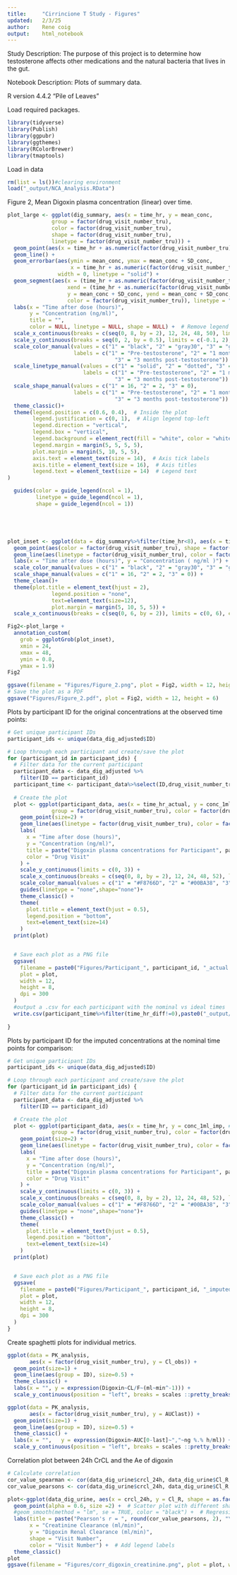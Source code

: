 ```yaml
---
title:     "Cirrincione T Study - Figures"
updated:   2/3/25
author:    Rene coig
output:    html_notebook
---
```

Study Description: The purpose of this project is to determine how testosterone affects other medications and the natural bacteria that lives in the gut.

Notebook Description: Plots of summary data.

R version 4.4.2 "Pile of Leaves"

Load required packages.
```r
library(tidyverse)   
library(Publish)  
library(ggpubr)  
library(ggthemes)   
library(RColorBrewer)   
library(tmaptools)  
```
Load in data
```r
rm(list = ls())#clearing environment
load("_output/NCA_Analysis.RData")
```
Figure 2, Mean Digoxin plasma concentration (linear) over time.
```r
plot_large <- ggplot(dig_summary, aes(x = time_hr, y = mean_conc, 
              group = factor(drug_visit_number_tru), 
              color = factor(drug_visit_number_tru), 
              shape = factor(drug_visit_number_tru), 
              linetype = factor(drug_visit_number_tru))) + 
  geom_point(aes(x = time_hr + as.numeric(factor(drug_visit_number_tru)) * 0.1 - 0.1)) +
  geom_line() + 
  geom_errorbar(aes(ymin = mean_conc, ymax = mean_conc + SD_conc,
                    x = time_hr + as.numeric(factor(drug_visit_number_tru)) * 0.1 - 0.1),
                width = 0, linetype = "solid") +
  geom_segment(aes(x = (time_hr + as.numeric(factor(drug_visit_number_tru)) * 0.1 - 0.1) - 0.1, 
                   xend = (time_hr + as.numeric(factor(drug_visit_number_tru)) * 0.1 - 0.1) + 0.1, 
                   y = mean_conc + SD_conc, yend = mean_conc + SD_conc, 
                   color = factor(drug_visit_number_tru)), linetype = "solid", size = 0.5) +  # Horizontal cap on top
  labs(x = "Time after dose (hours)", 
       y = "Concentration (ng/ml)", 
       title = "",
       color = NULL, linetype = NULL, shape = NULL) +  # Remove legend title
  scale_x_continuous(breaks = c(seq(0, 8, by = 2), 12, 24, 48, 50), limits = c(-0.5, 50), expand = c(0, 0)) +
  scale_y_continuous(breaks = seq(0, 2, by = 0.5), limits = c(-0.1, 2), expand = c(0, 0)) +
  scale_color_manual(values = c("1" = "black", "2" = "gray30", "3" = "gray30"),
                     labels = c("1" = "Pre-testosterone", "2" = "1 month post-testosterone", 
                                  "3" = "3 months post-testosterone")) +
  scale_linetype_manual(values = c("1" = "solid", "2" = "dotted", "3" = "dashed"),
                        labels = c("1" = "Pre-testosterone", "2" = "1 month post-testosterone", 
                                  "3" = "3 months post-testosterone")) +
  scale_shape_manual(values = c("1" = 16, "2" = 2, "3" = 0),
                     labels = c("1" = "Pre-testosterone", "2" = "1 month post-testosterone", 
                                  "3" = "3 months post-testosterone")) +
  theme_classic()+
  theme(legend.position = c(0.6, 0.4),  # Inside the plot
        legend.justification = c(0, 1),  # Align legend top-left
        legend.direction = "vertical",
        legend.box = "vertical",
        legend.background = element_rect(fill = "white", color = "white"),
        legend.margin = margin(5, 5, 5, 5),
        plot.margin = margin(5, 10, 5, 5),
        axis.text = element_text(size = 14),  # Axis tick labels
        axis.title = element_text(size = 16),  # Axis titles
        legend.text = element_text(size = 14)  # Legend text
)

  guides(color = guide_legend(ncol = 1),
         linetype = guide_legend(ncol = 1),
         shape = guide_legend(ncol = 1))





plot_inset <- ggplot(data = dig_summary%>%filter(time_hr<8), aes(x = time_hr, y = mean_conc, group = factor(drug_visit_number_tru))) + 
  geom_point(aes(color = factor(drug_visit_number_tru), shape = factor(drug_visit_number_tru))) + 
  geom_line(aes(linetype = factor(drug_visit_number_tru), color = factor(drug_visit_number_tru))) + 
  labs(x = "Time after dose (hours)", y = "Concentration ( ng/ml )") + 
  scale_color_manual(values = c("1" = "black", "2" = "gray30", "3" = "gray30")) +
  scale_shape_manual(values = c("1" = 16, "2" = 2, "3" = 0)) +
  theme_clean()+
  theme(plot.title = element_text(hjust = 2), 
              legend.position = "none",  
              text=element_text(size=12),
              plot.margin = margin(5, 10, 5, 5)) + 
  scale_x_continuous(breaks = c(seq(0, 6, by = 2)), limits = c(0, 6), expand = c(0, 0))

Fig2<-plot_large +
  annotation_custom(
    grob = ggplotGrob(plot_inset),
    xmin = 24, 
    xmax = 48, 
    ymin = 0.8,
    ymax = 1.9)
Fig2

ggsave(filename = "Figures/Figure_2.png", plot = Fig2, width = 12, height = 6, dpi = 600)
# Save the plot as a PDF
ggsave("Figures/Figure_2.pdf", plot = Fig2, width = 12, height = 6)
```
Plots by participant ID for the original concentrations at the observed time points:
```r
# Get unique participant IDs
participant_ids <- unique(data_dig_adjusted$ID)

# Loop through each participant and create/save the plot
for (participant_id in participant_ids) {
  # Filter data for the current participant
  participant_data <- data_dig_adjusted %>%
    filter(ID == participant_id)
  participant_time <- participant_data%>%select(ID,drug_visit_number_tru,time_hr,time_hr_actual,time_hr_diff)
  
  # Create the plot
  plot <- ggplot(participant_data, aes(x = time_hr_actual, y = conc_1ml_adjust, #observed time points and measured concentrations
              group = factor(drug_visit_number_tru), color = factor(drug_visit_number_tru))) +
    geom_point(size=2) +
    geom_line(aes(linetype = factor(drug_visit_number_tru), color = factor(drug_visit_number_tru))) + 
    labs(
      x = "Time after dose (hours)", 
      y = "Concentration (ng/ml)", 
      title = paste("Digoxin plasma concentrations for Participant", participant_id), 
      color = "Drug Visit"
    ) +
    scale_y_continuous(limits = c(0, 3)) +
    scale_x_continuous(breaks = c(seq(0, 8, by = 2), 12, 24, 48, 52), limits = c(0, 52)) +
    scale_color_manual(values = c("1" = "#F8766D", "2" = "#00BA38", "3" = "#619CFF")) +
    guides(linetype = "none",shape="none")+ 
    theme_classic() +
    theme(
      plot.title = element_text(hjust = 0.5),
      legend.position = "bottom",
      text=element_text(size=14)
    )
  print(plot)


  # Save each plot as a PNG file
  ggsave(
    filename = paste0("Figures/Participant_", participant_id, "_actual.png"),
    plot = plot,
    width = 12,
    height = 8,
    dpi = 300
  )
  #output a .csv for each participant with the nominal vs ideal times
  write.csv(participant_time%>%filter(time_hr_diff!=0),paste0("_output/Participant_", participant_id, "_actualvnominal.csv"))
  
}
```
Plots by participant ID for the imputed concentrations at the nominal time points for comparison:
```r
# Get unique participant IDs
participant_ids <- unique(data_dig_adjusted$ID)

# Loop through each participant and create/save the plot
for (participant_id in participant_ids) {
  # Filter data for the current participant
  participant_data <- data_dig_adjusted %>%
    filter(ID == participant_id)

  # Create the plot
  plot <- ggplot(participant_data, aes(x = time_hr, y = conc_1ml_imp, #nominal time points and imputed concentrations
              group = factor(drug_visit_number_tru), color = factor(drug_visit_number_tru))) +
    geom_point(size=2) +
    geom_line(aes(linetype = factor(drug_visit_number_tru), color = factor(drug_visit_number_tru))) + 
    labs(
      x = "Time after dose (hours)", 
      y = "Concentration (ng/ml)", 
      title = paste("Digoxin plasma concentrations for Participant", participant_id,"(imputed values)"), 
      color = "Drug Visit"
    ) +
    scale_y_continuous(limits = c(0, 3)) +
    scale_x_continuous(breaks = c(seq(0, 8, by = 2), 12, 24, 48, 52), limits = c(0, 52)) +
    scale_color_manual(values = c("1" = "#F8766D", "2" = "#00BA38", "3" = "#619CFF")) +
    guides(linetype = "none",shape="none")+ 
    theme_classic() +
    theme(
      plot.title = element_text(hjust = 0.5),
      legend.position = "bottom",
      text=element_text(size=14)
    )
  print(plot)


  # Save each plot as a PNG file
  ggsave(
    filename = paste0("Figures/Participant_", participant_id, "_imputed.png"),
    plot = plot,
    width = 12,
    height = 8,
    dpi = 300
  )
}
```
Create spaghetti plots for individual metrics.
```r
ggplot(data = PK_analysis,
       aes(x = factor(drug_visit_number_tru), y = Cl_obs)) +
  geom_point(size=1) +
  geom_line(aes(group = ID), size=0.5) +
  theme_classic() +
  labs(x = "", y = expression(Digoxin~CL/F~(ml~min^-1))) +
  scale_y_continuous(position = "left", breaks = scales ::pretty_breaks(n=4)) +  guides(color=none)

ggplot(data = PK_analysis,
       aes(x = factor(drug_visit_number_tru), y = AUClast)) +
  geom_point(size=1) +
  geom_line(aes(group = ID), size=0.5) +
  theme_classic() +
  labs(x = "",   y = expression(Digoxin~AUC[0-last]~","~ng %.% h/ml)) +
  scale_y_continuous(position = "left", breaks = scales ::pretty_breaks(n=4)) +  guides(color=none)
```
Correlation plot between 24h CrCL and the Ae of digoxin 
```r
# Calculate correlation
cor_value_spearman <- cor(data_dig_urine$crcl_24h, data_dig_urine$Cl_R, use = "complete.obs", method = "spearman")
cor_value_pearsons <- cor(data_dig_urine$crcl_24h, data_dig_urine$Cl_R, use = "complete.obs", method = "pearson")

plot<-ggplot(data_dig_urine, aes(x = crcl_24h, y = Cl_R, shape = as.factor(drug_visit_number_tru), color = as.factor(drug_visit_number_tru))) +
  geom_point(alpha = 0.6, size =2) +  # Scatter plot with different shapes and colors for visits
  #geom_smooth(method = "lm", se = TRUE, color = "black") +  # Regression line
  labs(title = paste("Pearson's r = ", round(cor_value_pearsons, 2), "\nSpearman's r = ", round(cor_value_spearman, 2)), 
       x = "Creatinine Clearance (ml/min)", 
       y = "Digoxin Renal Clearance (ml/min)", 
       shape = "Visit Number", 
       color = "Visit Number") +  # Add legend labels
  theme_classic()
plot
ggsave(filename = "Figures/corr_digoxin_creatinine.png", plot = plot, width = 6, height = 6, dpi = 600)
```



